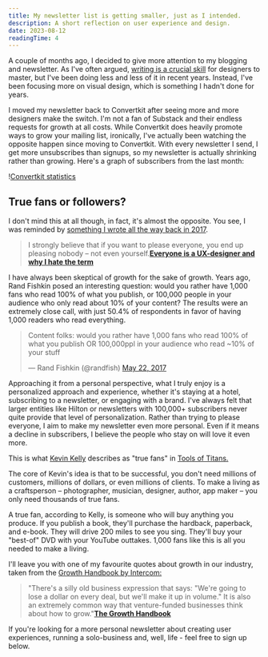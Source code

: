 ```yaml
---
title: My newsletter list is getting smaller, just as I intended.
description: A short reflection on user experience and design.
date: 2023-08-12
readingTime: 4
---
```


A couple of months ago, I decided to give more attention to my blogging and newsletter. As I've often argued, <a href="/designers-write/">writing is a crucial skill</a> for designers to master, but I've been doing less and less of it in recent years. Instead, I've been focusing more on visual design, which is something I hadn't done for years.

I moved my newsletter back to Convertkit after seeing more and more designers make the switch. I'm not a fan of Substack and their endless requests for growth at all costs. While Convertkit does heavily promote ways to grow your mailing list, ironically, I've actually been watching the opposite happen since moving to Convertkit. With every newsletter I send, I get more unsubscribes than signups, so my newsletter is actually shrinking rather than growing. Here's a graph of subscribers from the last month:

!<a href="/images/articles/blog-convertkit.png">Convertkit statistics</a>

## True fans or followers?

I don't mind this at all though, in fact, it's almost the opposite. You see, I was reminded by <a href="/truefans/">something I wrote all the way back in 2017</a>.

> I strongly believe that if you want to please everyone, you end up pleasing nobody – not even yourself.**<a href="/ux-designer/">Everyone is a UX-designer and why I hate the term</a>**

I have always been skeptical of growth for the sake of growth. Years ago, Rand Fishkin posed an interesting question: would you rather have 1,000 fans who read 100% of what you publish, or 100,000 people in your audience who only read about 10% of your content? The results were an extremely close call, with just 50.4% of respondents in favor of having 1,000 readers who read everything.

<blockquote class="twitter-tweet" data-dnt="true"><p lang="en" dir="ltr">Content folks: would you rather have 1,000 fans who read 100% of what you publish OR 100,000ppl in your audience who read ~10% of your stuff</p>— Rand Fishkin (@randfish) <a href="https://twitter.com/randfish/status/866726978514243590?ref_src=twsrc%5Etfw">May 22, 2017</a></blockquote> <script async src="https://platform.twitter.com/widgets.js" charset="utf-8"></script>

Approaching it from a personal perspective, what I truly enjoy is a personalized approach and experience, whether it's staying at a hotel, subscribing to a newsletter, or engaging with a brand. I've always felt that larger entities like Hilton or newsletters with 100,000+ subscribers never quite provide that level of personalization. Rather than trying to please everyone, I aim to make my newsletter even more personal. Even if it means a decline in subscribers, I believe the people who stay on will love it even more.

This is what <a href="https://kk.org">Kevin Kelly</a> describes as "true fans" in <a href="https://toolsoftitans.com">Tools of Titans.</a>

The core of Kevin's idea is that to be successful, you don't need millions of customers, millions of dollars, or even millions of clients. To make a living as a craftsperson – photographer, musician, designer, author, app maker – you only need thousands of true fans.

A true fan, according to Kelly, is someone who will buy anything you produce. If you publish a book, they'll purchase the hardback, paperback, and e-book. They will drive 200 miles to see you sing. They'll buy your "best-of" DVD with your YouTube outtakes. 1,000 fans like this is all you needed to make a living.

I'll leave you with one of my favourite quotes about growth in our industry, taken from the <a href="https://www.intercom.com/resources/books/growth-handbook">Growth Handbook by Intercom:</a>

>"There's a silly old business expression that says: "We're going to lose a dollar on every deal, but we'll make it up in volume." It is also an extremely common way that venture-funded businesses think about how to grow."**<a href="https://www.intercom.com/resources/books/growth-handbook">The Growth Handbook</a>**

If you're looking for a more personal newsletter about creating user experiences, running a solo-business and, well, life - feel free to sign up below.